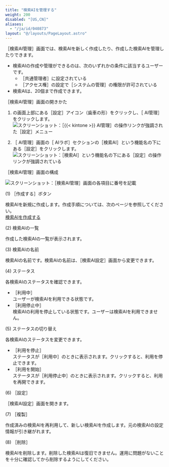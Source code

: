 ```yaml
---
title: "検索AIを管理する"
weight: 200
disabled: "[US,CN]"
aliases:
  - "/ja/id/040873"
layout: "@/layouts/PageLayout.astro"
---
```




<Wovn>［検索AI管理］</Wovn>画面では、検索AIを新しく作成したり、作成した検索AIを管理したりできます。

<Note>

* 検索AIの作成や管理ができるのは、次のいずれかの条件に該当するユーザーです。
  * <Wovn>［<Slash />共通管理者］</Wovn>に設定されている
  * <Wovn>［アクセス権］</Wovn>の設定で<Wovn>［システムの管理］</Wovn>の権限が許可されている
* 検索AIは、20個まで作成できます。

</Note>

<Heading id="ai_search_assist_manage_10"><Wovn>［検索AI管理］</Wovn>画面の開きかた</Heading>

1. <Kintone />の画面上部にある<Wovn>［設定］</Wovn>アイコン（歯車の形）をクリックし、<Wovn>［<Kintone /> AI管理］</Wovn>をクリックします。  
   <Img src="/k/kintone/img-ja/ai_enable_01.png" alt="スクリーンショット：［{{&lt; kintone &gt;}} AI管理］の操作リンクが強調された［設定］メニュー" />

1. <Wovn>［<Kintone /> AI管理］</Wovn>画面の<Wovn>［<Kintone /> AIラボ］</Wovn>セクションの<Wovn>［検索AI］</Wovn>という機能名の下にある<Wovn>［設定］</Wovn>をクリックします。  
   <Img src="/k/kintone/img-ja/assist_ceate_01.png" alt="スクリーンショット：［検索AI］という機能名の下にある［設定］の操作リンクが強調されている" />

<Heading id="ai_search_assist_manage_20"><Wovn>［検索AI管理］</Wovn>画面の構成</Heading>

<Img src="/k/kintone/img-ja/assist_manage_01.png" alt="スクリーンショット：［検索AI管理］画面の各項目に番号を記載" />

<Heading level={3} id="ai_search_assist_manage_2010">(1) <Wovn>［作成する］</Wovn>ボタン</Heading>

検索AIを新規に作成します。作成手順については、次のページを参照してください。  
[検索AIを作成する](/k/ja/id/040872.html)

<Heading level={3} id="ai_search_assist_manage_2020">(2) 検索AIの一覧</Heading>

作成した検索AIの一覧が表示されます。

<Heading level={3} id="ai_search_assist_manage_2030">(3) 検索AIの名前</Heading>

検索AIの名前です。検索AIの名前は、<Wovn>［検索AI設定］</Wovn>画面から変更できます。

<Heading level={3} id="ai_search_assist_manage_2040">(4) ステータス</Heading>

各検索AIのステータスを確認できます。

* <Wovn>［利用中］</Wovn>  
  ユーザーが検索AIを利用できる状態です。
* <Wovn>［利用停止中］</Wovn>  
  検索AIの利用を停止している状態です。ユーザーは検索AIを利用できません。

<Heading level={3} id="ai_search_assist_manage_2050">(5) ステータスの切り替え</Heading>

各検索AIのステータスを変更できます。

* <Wovn>［利用を停止］</Wovn>  
  ステータスが<Wovn>［利用中］</Wovn>のときに表示されます。クリックすると、利用を停止できます。
* <Wovn>［利用を開始］</Wovn>  
  ステータスが<Wovn>［利用停止中］</Wovn>のときに表示されます。クリックすると、利用を再開できます。

<Heading level={3} id="ai_search_assist_manage_2060">(6) <Wovn>［設定］</Wovn></Heading>

［検索AI設定］画面を開きます。

<Heading level={3} id="ai_search_assist_manage_2070">(7) <Wovn>［複製］</Wovn></Heading>

作成済みの検索AIを再利用して、新しい検索AIを作成します。元の検索AIの設定情報が引き継がれます。

<Heading level={3} id="ai_search_assist_manage_2080">(8) <Wovn>［削除］</Wovn></Heading>

検索AIを削除します。削除した検索AIは復旧できません。運用に問題がないことを十分に確認してから削除するようにしてください。
